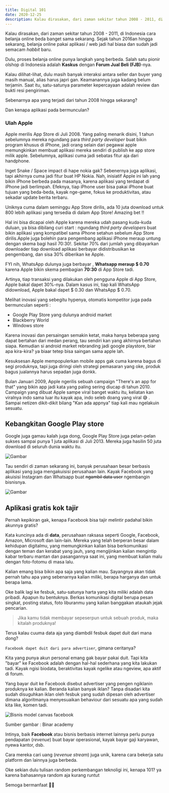 ```yaml
---
title: Digital 101
date: 2020-12-25
description: Kalau dirasakan, dari zaman sekitar tahun 2008 - 2011, di Indonesia cara belanja online beda banget sama sekarang. Sejak tahun 2016an hingga sekarang, belanja online pakai aplikasi / web jadi hal biasa dan sudah jadi semacam _habbit_ baru..
---
```


Kalau dirasakan, dari zaman sekitar tahun 2008 - 2011, di Indonesia cara belanja online beda banget sama sekarang. Sejak tahun 2016an hingga sekarang, belanja online pakai aplikasi / web jadi hal biasa dan sudah jadi semacam _habbit_ baru.

Dulu, proses belanja online punya langkah yang berbeda. Salah satu pionir olshop di Indonesia adalah **Kaskus** dengan **Forum Jual Beli (FJB)**-nya.

Kalau dilihat-lihat, dulu masih banyak interaksi antara seller dan buyer yang masih manual, alias harus japri gan. Keamanannya juga kadang belum terjamin. Saat itu, satu-satunya parameter kepercayaan adalah review dan bukti resi pengiriman.

Sebenarnya apa yang terjadi dari tahun 2008 hingga sekarang?

Dan kenapa aplikasi pada bermunculan?

### Ulah Apple

Apple merilis App Store di Juli 2008. Yang paling menarik disini, 1 tahun sebelumnya mereka ngundang para _third party developer_ buat bikin program khusus di iPhone, jadi orang selain dari pegawai apple memungkinkan membuat aplikasi mereka sendiri di publish ke app store milik apple. Sebelumnya, aplikasi cuma jadi sebatas fitur aja dari handphone.

Inget Snake / Space impact di hape nokia gak? Sebenernya juga aplikasi, tapi akhirnya cuma jadi fitur buat HP Nokia. Nah, inisiatif Apple ini lah yang bikin iPhone berbeda pada masanya, karena aplikasi yang terdapat di iPhone jadi berlimpah. Efeknya, tiap iPhone user bisa pakai iPhone buat tujuan yang beda-beda, kayak nge-game, fokus ke produktivitas, atau sekadar update berita terbaru.

Uniknya cuma dalam seminggu App Store dirilis, ada 10 juta download untuk 800 lebih aplikasi yang tersedia di dalam App Store! Amazing bet !!

Hal ini bisa dicapai oleh Apple karena mereka udah pasang kuda-kuda duluan, ya bisa dibilang curi start : ngundang _third party developers_ buat bikin aplikasi yang kompatibel sama iPhone setahun sebelum App Store dirilis.Apple juga bolehin para pengembang aplikasi iPhone meraup untung dengan skema bagi hasil 70:30!. Sekitar 70% dari jumlah yang dibayarkan downloader tiap download aplikasi berbayar didistribusikan ke pengembang, dan sisa 30% diberikan ke Apple.

FYI nih, WhatsApp dulunya juga berbayar , **Whatsapp meraup \$ 0.70** karena Apple bikin skema pembagian **70:30** di App Store tadi.

Artinya, tiap transaksi yang dilakukan oleh pengguna Apple di App Store, Apple bakal dapet 30%-nya. Dalam kasus ini, tiap kali WhatsApp didownload, Apple bakal dapet $ 0.30 dan WhatsApp $ 0.70.

Melihat inovasi yang sebegitu hypenya, otomatis kompetitor juga pada bermunculan seperti :

- Google Play Store yang dulunya android market
- Blackberry World
- Windows store

Karena inovasi dan persaingan semakin ketat, maka hanya beberapa yang dapat bertahan dari medan perang, tau sendiri kan yang akhirnya bertahan siapa. Kemudian si android market rebranding jadi google playstore, biar apa kira-kira? ya biaar tetep bisa saingan sama apple lah.

Kesuksesan Apple mempopulerkan mobile apps gak cuma karena bagus di segi produknya, tapi juga diringi oleh strategi pemasaran yang oke, produk bagus jualannya harus sepadan juga donkk.

Bulan Januari 2009, Apple ngerilis sebuah campaign "There's an app for that" yang bikin app jadi kata yang paling sering diucap di tahun 2010. Campaign yang dibuat Apple sampe viral banget waktu itu, keliatan kan viralnya indo sama luar itu kayak apa, indo seleb doang yang viral 😅 . Sampai netizen dikit-dikit bilang "Kan ada appnya" tiap kali mau ngelakuin sesuatu.

## Kebangkitan Google Play store

Google juga gamau kalah juga dong, Google Play Store juga pelan-pelan sukses sampai punya 1 juta aplikasi di Juli 2013. Mereka juga hasilin 50 juta download di seluruh dunia waktu itu.

![Gambar](/static/images/post-4/default.jpg)

Tau sendiri di zaman sekarang ini, banyak perusahaan besar berbasis aplikasi yang juga mengakuisisi perusahaan lain. Kayak Facebook yang akuisisi Instagram dan Whatsapp buat ~~ngambil data user~~ ngembangin bisnisnya.

![Gambar](/static/images/post-4/a.png)

## Aplikasi gratis kok tajir

Pernah kepikiran gak, kenapa Facebook bisa tajir melintir padahal bikin akunnya gratis?

Kata kuncinya ada di **data**, perusahaan raksasa seperti Google, Facebook, Amazon, Microsoft dan lain-lain. Mereka yang telah berperan besar dalam kehidupan digitalmu, yang memungkinkan kalian bisa berkomunikasi dengan teman dan kerabat yang jauh, yang mengijinkan kalian mengintip kabar terbaru mantan dan pasangannya saat ini, yang membuat kalian malu dengan foto-fotomu di masa lalu.

Kalian emang bisa bikin apa saja yang kalian mau. Sayangnya akan tidak pernah tahu apa yang sebenarnya kalian miliki, berapa harganya dan untuk berapa lama.

Oke balik lagi ke fesbuk, satu-satunya harta yang kita miliki adalah data pribadi. Apapun itu bentuknya. Berkas komunikasi digital berupa pesan singkat, posting status, foto liburanmu yang kalian banggakan ataukah jejak pencarian.

> Jika kamu tidak membayar sepeserpun untuk sebuah produk, maka kitalah produknya!

Terus kalau cuuma data aja yang diambdil fesbuk dapet duit dari mana dong?

`Facebook dapet duit dari para advertiser`, gimana ceritanya?

Kita yang punya akun personal emang gak bayar pakai duit. Tapi kita "bayar"
ke Facebook adalah dengan hal-hal sederhana yang kita lakukan tadi. Kayak
ngisi biodata, beraktivitas kayak ngelike atau ngeview, apa aktif di
forum.

Yang bayar duit ke Facebook disebut advertiser yang pengen ngiklanin produknya ke kalian. Beranda kalian banyak iklan? Tanpa disadari kita sudah disuguhkan iklan oleh fesbuk yang sudah dipesan oleh advertiser dimana algoritmanya menyesuaikan behaviour dari sesuatu apa yang sudah kita like, komen tadi.

![Bisnis model canvas facebook](/static/images/post-4/ddd.png)

Sumber gambar : Binar academy

Intinya, baik **Facebook** atau bisnis berbasis internet lainnya perlu punya pendapatan (_revenue_) buat bayar operasional, kayak bayar gaji karyawan, nyewa kantor, dsb.

Cara mereka cari uang (_revenue stream_) juga unik, karena cara bekerja satu platform dan lainnya juga berbeda.

Oke sekian dulu tulisan random perkembangan teknoligi ini, kenapa 101? ya karena bahasannya random aja kurang runtut

Semoga bermanfaat ✌🏻
